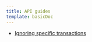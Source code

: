 ```yaml
---
title: API guides
template: basicDoc
---
```


* [Ignoring specific transactions](/docs/agents/ruby-agent/api-guides/ignoring-specific-transactions)
